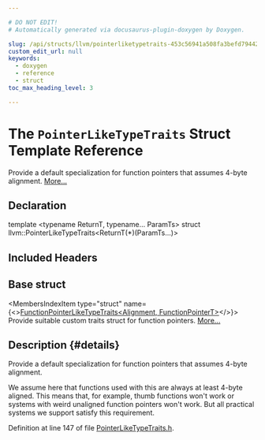 ```yaml
---

# DO NOT EDIT!
# Automatically generated via docusaurus-plugin-doxygen by Doxygen.

slug: /api/structs/llvm/pointerliketypetraits-453c56941a508fa3befd79442e5b3c4b
custom_edit_url: null
keywords:
  - doxygen
  - reference
  - struct
toc_max_heading_level: 3

---
```





# The `PointerLikeTypeTraits` Struct Template Reference

<DoxygenPage pluginConfig={pluginConfig}>

Provide a default specialization for function pointers that assumes 4-byte alignment. <a href="#details">More...</a>

## Declaration

<CodeBlock>template &lt;typename ReturnT, typename... ParamTs&gt;
struct llvm::PointerLikeTypeTraits&lt;ReturnT(&#42;)(ParamTs...)&gt;</CodeBlock>

## Included Headers

<IncludesList>
<IncludesListItem
  filePath="llvm/Support/PointerLikeTypeTraits.h"
  permalink="/docs/api/files/include/include/llvm/include/llvm/support/pointerliketypetraits-h"
  isLocal="true" />
</IncludesList>

## Base struct

<MembersIndex>

<MembersIndexItem
  type="struct"
  name={<><a href="/docs/api/structs/llvm/functionpointerliketypetraits">FunctionPointerLikeTypeTraits&lt;Alignment, FunctionPointerT&gt;</a></>}>
Provide suitable custom traits struct for function pointers. <a href="/docs/api/structs/llvm/functionpointerliketypetraits/#details">More...</a>
</MembersIndexItem>

</MembersIndex>

## Description {#details}

Provide a default specialization for function pointers that assumes 4-byte alignment.

We assume here that functions used with this are always at least 4-byte aligned. This means that, for example, thumb functions won&#39;t work or systems with weird unaligned function pointers won&#39;t work. But all practical systems we support satisfy this requirement.

Definition at line 147 of file <a href="/docs/api/files/include/include/llvm/include/llvm/support/pointerliketypetraits-h">PointerLikeTypeTraits.h</a>.

</DoxygenPage>
